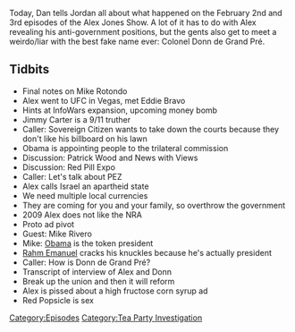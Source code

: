 {{DEFAULTSORT:
    #_EPISODE_0166:February 2-3, 2009
}}{{Episode
    | title             = February 2-3, 2009
    | caption           = Listen to this episode on [https://knowledgefight.libsyn.com/knowledge-fight-feb-2-3-2009 Libsyn] [https://open.spotify.com/episode/5GrOGPtPxaEz0G6pMMoxx7 Spotify], Read the [[Transcript/166: February 2-3, 2009|Unofficial Transcript]]
    | episodeNumber     = 166
    | length            = 01:52:54
    | airDate           = June 4, 2018
    | coverageStartDate = February 2, 2009
    | coverageEndDate   = February 3, 2009
    | episodeType       = [[:Category:Tea Party Investigation|Tea Party Investigation]]
    | appearance        = [[Eddie Bravo]], [[Patrick Wood]], [[Mike Rivero]], [[Donn de Grand Pré]]
    | oocDrop           = I'm just average intelligence; I have brain damage; I have a chemical lobotomy
    | previousEpisode   = [[165: Rotondo, Round 2]]
    | nextEpisode       = [[167: February 4-5, 2009]]
}}

{{Stub}}

Today, Dan tells Jordan all about what happened on the February 2nd and 3rd episodes of the Alex Jones Show. A lot of it has to do with Alex revealing his anti-government positions, but the gents also get to meet a weirdo/liar with the best fake name ever: Colonel Donn de Grand Pré.

==Tidbits==

*Final notes on Mike Rotondo
*Alex went to UFC in Vegas, met Eddie Bravo
*Hints at InfoWars expansion, upcoming money bomb
*Jimmy Carter is a 9/11 truther
*Caller: Sovereign Citizen wants to take down the courts because they don't like his billboard on his lawn
*Obama is appointing people to the trilateral commission
*Discussion: Patrick Wood and News with Views
*Discussion: Red Pill Expo
*Caller: Let's talk about PEZ
*Alex calls Israel an apartheid state
*We need multiple local currencies
*They are coming for you and your family, so overthrow the government
*2009 Alex does not like the NRA
*Proto ad pivot
*Guest: Mike Rivero
*Mike: [[Barack Obama|Obama]] is the token president
*[[Rahm Emanuel]] cracks his knuckles because he's actually president
*Caller: How is Donn de Grand Pré?
*Transcript of interview of Alex and Donn
*Break up the union and then it will reform
*Alex is pissed about a high fructose corn syrup ad
*Red Popsicle is sex

[[Category:Episodes]]
[[Category:Tea Party Investigation]]
